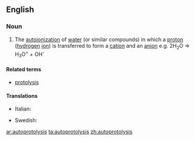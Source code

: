 ==English==

===Noun===
{{en-noun|-}}

# {{context|chemistry}} The [[autoionization]] of [[water]] (or similar compounds) in which a [[proton]] ([[hydrogen]] [[ion]]) is transferred to form a [[cation]] and an [[anion]] e.g. 2H<sub>2</sub>O => H<sub>3</sub>O<sup>+</sup> + OH<sup>-</sup>

====Related terms====
* [[protolysis]]

====Translations====
{{trans-top|autoionization of water}}
* Italian: {{t-|it|autoprotolisi|f}}
{{trans-mid}}
* Swedish: {{t+|sv|autoprotolys|c}}
{{trans-bottom}}

[[ar:autoprotolysis]]
[[ta:autoprotolysis]]
[[zh:autoprotolysis]]